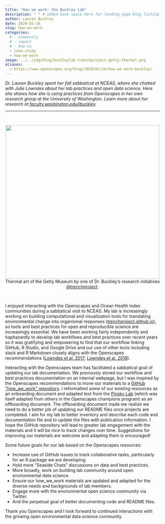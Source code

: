 ```yaml
---
title: "How we work: the Buckley Lab"
description: " " # added bank space here for landing page blog listing (will print first few lines of blog if not)
author: Lauren Buckley
date: 2020-01-16
slug: how-we-work
categories:
  # - community
  # - impact
  # - how-to
  - case-study
  - how-we-work
image: ../../img/blog/buckleylab-trenchproject-getty-thermal.png
aliases: 
  - https://www.openscapes.org/blog/2020/01/16/how-we-work-buckley/
---
```


*Dr. Lauren Buckley spent her fall sabbatical at NCEAS, where she chatted with Julie Lowndes about her lab practices and open data science. Here she shares how she is using practices from Openscapes in her own research group at the University of Washington. Learn more about her research at [faculty.washington.edu/lbuckley](http://faculty.washington.edu/lbuckley).*

----

<br> 

<center>
  <a><img src="/img/blog/buckleylab-trenchproject-getty-thermal.png" width="500px"></a>
  <figcaption>Thermal art of the Getty Museum by one of Dr. Buckley's research initiatives  [@trenchproject](https://www.instagram.com/p/B40D3LRnkOL/).
 </figcaption>
</center>

<br> 

I enjoyed interacting with the Openscapes and Ocean Health Index communities during a sabbatical visit to NCEAS. My lab is increasingly working on building computational and visualization tools for translating environmental change into organismal responses ([trenchproject.github.io](https://trenchproject.github.io)), so tools and best practices for open and reproducible science are increasingly essential. We have been working fairly independently and haphazardly to develop lab workflows and best practices over recent years so it was gratifying and empowering to find that our workflow linking GitHub, R Studio, and Google Drive and our use of other tools including slack and R Markdown closely aligns with the Openscapes recommendations ([Lowndes et al. 2017](https://www.nature.com/articles/s41559-017-0160); [Lowndes et al. 2019](https://www.nature.com/articles/d41586-019-03335-4)).
 
Interacting with the Openscapes team has facilitated a sabbatical goal of updating our lab documentation. We previously stored our workflow and best practices documentation on an internal webpage, but I was inspired by the Openscapes recommendations to move our materials to a [GitHub “how_we_work” repository](https://github.com/HuckleyLab/how_we_work). I reformatted some of our existing resources as an onboarding document and adapted text from the [Pinsky Lab](https://github.com/pinskylab/how_we_work) (which was itself adapted from others in the Openscapes champions program) as an offboarding document. The offboarding document made me realize we need to do a better job of updating our README files once projects are completed. I aim for my lab to better inventory and describe each code and documentation file and to update the files with publication information. I hope the GitHub repository will lead to greater lab engagement with the materials and it will be nice to track changes over time. Suggestions for improving our materials are welcome and adapting them is encouraged!
 
Some future goals for our lab based on the Openscapes resources:

- Increase use of GitHub issues to track collaborative tasks, particularly for an R package we are developing.
- Hold more “Seaside Chats” discussions on data and best practices.
- More broadly, work on building lab community around open environmental data science.
- Ensure our how_we_work materials are updated and adapted for the diverse needs and backgrounds of lab members.
- Engage more with the environmental open science community via Twitter.
- And the perpetual goal of better documenting code and README files.
 
Thank you Openscapes and I look forward to continued interactions with the growing open environmental data science community.


<br>
